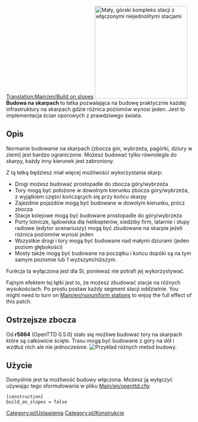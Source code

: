 [[Translation:Main/en/Build on slopes]]
[[File:en/build-on-slopes.png|center|frame|right|250px|Mały, górski kompleks stacji z włączonymi [[Stacje niejednolite/Pl|niejednolitymi stacjami]]]]
'''Budowa na skarpach''' to łatka pozwalająca na budowę praktycznie każdej infrastruktury na skarpach gdzie różnica poziomów wynosi jeden. Jest to implementacja ścian oporowych z prawdziwego świata.

== Opis ==
Normanie budowanie na skarpach (zbocza gór, wybrzeża, pagórki, dziury w ziemi) jest bardzo ograniczone. Możesz budować tylko równolegle do skarpy, każdy inny kierunek jest zabroniony.

Z tą łatką będziesz miał więcej możliwości wykorzystania skarp:
*Drogi możesz budować prostopadle do zbocza góry/wybrzeża
*Tory mogą być położone w dowolnym kierunku zbocza góry/wybrzeża, z wyjątkiem części kończących się przy końcu skarpy
*Zajezdnie pojazdów mogą być budowane w dowolym kierunku, prócz zbocza
*Stacje kolejowe mogą być budowane prostopadle do góry/wybrzeża
*Porty lotnicze, lądowiska dla helikopterów, siedziby firm, latarnie i słupy radiowe (edytor scenariuszy) mogą być zbudowane na skarpie jeżeli różnica poziomów wynosi jeden
*Wszystkie drogi i tory mogą być budowane nad małymi dziurami (jeden poziom głębokości)
*Mosty także mogą być budowane na początku i końcu dopóki są na tym samym poziomie lub 1 wyższym/niższym.

Funkcja ta wyłączona jest dla SI, ponieważ nie potrafi jej wykorzystywać.

Fajnym efektem tej łątki jest to, że możesz zbudować stacje na różnych wysokościach. Po prostu postaw każdy segment stacji oddzielnie. You might need to turn on [[Main/en/nonuniform stations]] to enjoy the full effect of this patch.

==Ostrzejsze zbocza==
Od '''r5864''' (OpenTTD 0.5.0) stało się możliwe budować tory na skarpach które są całkowicie ścięte. Trasu mogą być budowane z góry na dół i wzdłuż nich ale nie jednocześnie.
[[File:en/Steeperslopesexample.png|center|frame|Przykład różnych metod budowy.]]

== Użycie ==
Domyślnie jest ta możliwość budowy włączona. Możesz ją wyłączyć używając tego sformułowania w pliku [[Main/en/openttd.cfg]]:

<pre>
[construction]
build_on_slopes = false
</pre>

[[Category:pl/Ustawienia]]
[[Category:pl/Konstrukcje]]